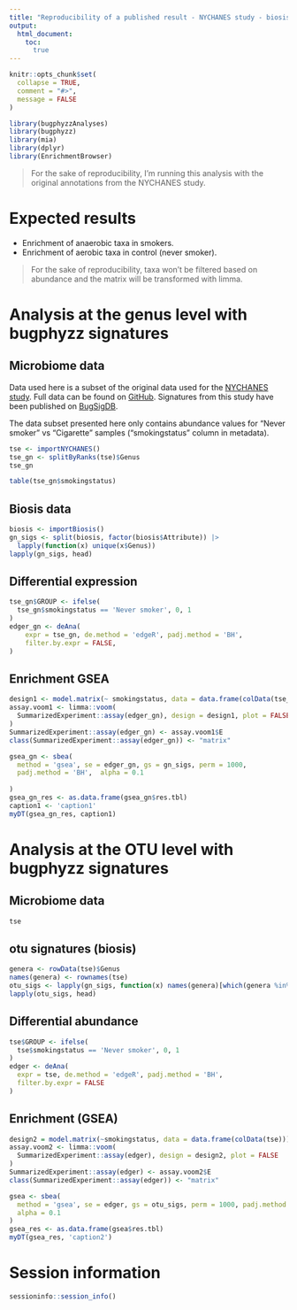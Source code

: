 ```yaml
---
title: "Reproducibility of a published result - NYCHANES study - biosis"
output:
  html_document:
    toc:
      true
---
```


```r
knitr::opts_chunk$set(
  collapse = TRUE,
  comment = "#>",
  message = FALSE
)
```

```r
library(bugphyzzAnalyses)
library(bugphyzz)
library(mia)
library(dplyr)
library(EnrichmentBrowser)
```

> For the sake of reproducibility, I'm running this analysis with the
original annotations from the NYCHANES study.

# Expected results

+ Enrichment of anaerobic taxa in smokers.
+ Enrichment of aerobic taxa in control (never smoker).

> For the sake of reproducibility, taxa won't be filtered based on abundance and
the matrix will be transformed with limma.

# Analysis at the genus level with bugphyzz signatures

## Microbiome data

Data used here is a subset of the original data used for the
[NYCHANES study](https://pubmed.ncbi.nlm.nih.gov/31076212/).
Full data can be found on [GitHub](https://github.com/waldronlab/nychanesmicrobiome).
Signatures from this study have been published on [BugSigDB](https://bugsigdb.org/Study_727). 

The data subset presented here only contains abundance values for
"Never smoker" vs "Cigarette" samples ("smokingstatus" column in metadata).

```r
tse <- importNYCHANES()
tse_gn <- splitByRanks(tse)$Genus
tse_gn
```

```r
table(tse_gn$smokingstatus)
```

## Biosis data


```r
biosis <- importBiosis()
gn_sigs <- split(biosis, factor(biosis$Attribute)) |> 
  lapply(function(x) unique(x$Genus))
lapply(gn_sigs, head)
```
## Differential expression

```r
tse_gn$GROUP <- ifelse(
  tse_gn$smokingstatus == 'Never smoker', 0, 1
)
edger_gn <- deAna(
    expr = tse_gn, de.method = 'edgeR', padj.method = 'BH', 
    filter.by.expr = FALSE, 
)
```

## Enrichment GSEA

```r
design1 <- model.matrix(~ smokingstatus, data = data.frame(colData(tse_gn)))
assay.voom1 <- limma::voom(
  SummarizedExperiment::assay(edger_gn), design = design1, plot = FALSE
)
SummarizedExperiment::assay(edger_gn) <- assay.voom1$E
class(SummarizedExperiment::assay(edger_gn)) <- "matrix"

gsea_gn <- sbea(
  method = 'gsea', se = edger_gn, gs = gn_sigs, perm = 1000,
  padj.method = 'BH',  alpha = 0.1
  
)
gsea_gn_res <- as.data.frame(gsea_gn$res.tbl)
caption1 <- 'caption1'
myDT(gsea_gn_res, caption1)
```

# Analysis at the OTU level with bugphyzz signatures

## Microbiome data

```r
tse
```

## otu signatures (biosis)

```r
genera <- rowData(tse)$Genus 
names(genera) <- rownames(tse)
otu_sigs <- lapply(gn_sigs, function(x) names(genera)[which(genera %in% x)])
lapply(otu_sigs, head)
```

## Differential abundance

```r
tse$GROUP <- ifelse(
  tse$smokingstatus == 'Never smoker', 0, 1
)
edger <- deAna(
  expr = tse, de.method = 'edgeR', padj.method = 'BH', 
  filter.by.expr = FALSE
)

```

## Enrichment (GSEA)

```r
design2 = model.matrix(~smokingstatus, data = data.frame(colData(tse)))
assay.voom2 <- limma::voom(
  SummarizedExperiment::assay(edger), design = design2, plot = FALSE
)
SummarizedExperiment::assay(edger) <- assay.voom2$E
class(SummarizedExperiment::assay(edger)) <- "matrix"

gsea <- sbea(
  method = 'gsea', se = edger, gs = otu_sigs, perm = 1000, padj.method = 'BH',
  alpha = 0.1
)
gsea_res <- as.data.frame(gsea$res.tbl)
myDT(gsea_res, 'caption2')
```

# Session information

```r
sessioninfo::session_info()
```


